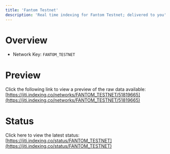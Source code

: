```yaml
---
title: 'Fantom Testnet'
description: 'Real time indexing for Fantom Testnet; delivered to you'
---
```


# Overview
- Network Key: `FANTOM_TESTNET`

# Preview
Click the following link to view a preview of the raw data available: [https://jiti.indexing.co/networks/FANTOM_TESTNET/51819665](https://jiti.indexing.co/networks/FANTOM_TESTNET/51819665)

# Status
Click here to view the latest status: [https://jiti.indexing.co/status/FANTOM_TESTNET](https://jiti.indexing.co/status/FANTOM_TESTNET)

